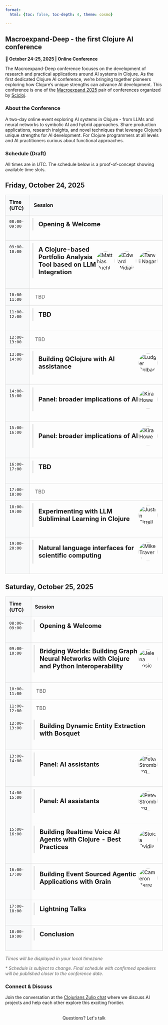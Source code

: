 ```yaml
---
format:
  html: {toc: false, toc-depth: 4, theme: cosmo}

---
```

<style></style><style>.printedClojure .sourceCode {
  background-color: transparent;
  border-style: none;
}
</style><style>.clay-limit-image-width .clay-image {max-width: 100%}
.clay-side-by-side .sourceCode {margin: 0}
.clay-side-by-side {margin: 1em 0}
</style>
<script src="macroexpand_deep_files/md-default0.js" type="text/javascript"></script><script src="macroexpand_deep_files/md-default1.js" type="text/javascript"></script>

## Macroexpand-Deep - the first Clojure AI conference

**📅 October 24-25, 2025 | Online Conference**

The Macroexpand-Deep conference focuses on the development of research and practical applications around AI systems in Clojure. As the first dedicated Clojure AI conference, we're bringing together pioneers exploring how Clojure's unique strengths can advance AI development. This conference is one of the [Macroexpand 2025](./) pair of conferences organized by [Scicloj](https://scicloj.github.io/).


### About the Conference

A two-day online event exploring AI systems in Clojure - from LLMs and neural networks to symbolic AI and hybrid approaches. Share production applications, research insights, and novel techniques that leverage Clojure's unique strengths for AI development. For Clojure programmers at all levels and AI practitioners curious about functional approaches.


### Schedule (Draft)

All times are in UTC. The schedule below is a proof-of-concept showing available time slots.

::: {.panel-tabset}

## Friday, October 24, 2025


```{=html}
<table style="width: 100%; border-collapse: collapse; margin: 1rem 0;"><thead><tr><th style="border: 1px solid #ddd; padding: 12px; background-color: #f8f9fa; text-align: left; font-weight: bold;">Time (UTC)</th><th style="border: 1px solid #ddd; padding: 12px; background-color: #f8f9fa; text-align: left; font-weight: bold;">Session</th></tr></thead><tbody><tr><td style="border: 1px solid #ddd; padding: 12px; font-family: monospace; background-color: #f8f9fa; vertical-align: top;">08:00-09:00</td><td style="border: 1px solid #ddd; padding: 8px; vertical-align: top;"><div style="margin-bottom: 1.5rem; border-left: 3px solid #ddd; padding-left: 1rem;"><details><summary style="cursor: pointer; list-style: none; padding: 0.5rem 0;"><div style="display: flex; align-items: center; justify-content: space-between;"><h3 style="display: inline; margin: 0; font-size: 1.25rem;">Opening & Welcome</h3></div></summary><div style="padding: 1rem 0;"><div style="margin-bottom: 1.5rem;"><h4>Abstract</h4><p>TBD</p></div></div></details></div></td></tr><tr><td style="border: 1px solid #ddd; padding: 12px; font-family: monospace; background-color: #f8f9fa; vertical-align: top;">09:00-10:00</td><td style="border: 1px solid #ddd; padding: 8px; vertical-align: top;"><div style="margin-bottom: 1.5rem; border-left: 3px solid #ddd; padding-left: 1rem;"><details><summary style="cursor: pointer; list-style: none; padding: 0.5rem 0;"><div style="display: flex; align-items: center; justify-content: space-between;"><h3 style="display: inline; margin: 0; font-size: 1.25rem;">A Clojure-based Portfolio Analysis Tool based on LLM Integration</h3><div style="display: flex; align-items: center; flex-shrink: 0;"><img alt="Matthias Buehlmaier" src="images/matthias-buehlmaier.jpg" style="width: 60px; height: 60px; border-radius: 50%; object-fit: cover; margin-right: 8px;" /><img alt="Edward Widjaja" src="images/edward-widjaja.jpg" style="width: 60px; height: 60px; border-radius: 50%; object-fit: cover; margin-right: 8px;" /><img alt="Tanvi Nagar" src="images/tanvi-nagar.jpg" style="width: 60px; height: 60px; border-radius: 50%; object-fit: cover; margin-right: 8px;" /></div></div></summary><div style="padding: 1rem 0;"><div style="margin-bottom: 1.5rem;"><h4>Abstract</h4><p>This research paper / talk presents the design and implementation of a Portfolio Analysis Program built almost entirely in Clojure for The University of Hong Kong's Center for Investment Management.

The program enables users to construct custom portfolios from individual stocks or asset classes, evaluate performance using key financial metrics, and visualize results interactively.

What sets this tool apart is its integration of financial market narratives through a Large Language Model (LLM), which contextualizes portfolio performances using real-time financial news.</p></div><div><h4>Speakers</h4><div key="matthias-buehlmaier" style="margin-bottom: 1.5rem; overflow: hidden;"><img alt="Matthias Buehlmaier" src="images/matthias-buehlmaier.jpg" style="width: 80px; height: 80px; border-radius: 50%; object-fit: cover; margin-right: 1rem; float: left;" /><div><h5 style="margin-bottom: 0.5rem;">Matthias Buehlmaier</h5><p>Matthias Buehlmaier is an associate professor of teaching in finance and the BBA(IBGM) program director at HKU Business School, University of Hong Kong (HKU). He is a winner of several teaching and research awards, e.g. the Outstanding Teaching Award and the Teaching Innovation Award granted by HKU. His research has appeared in the Review of Financial Studies (Oxford University Press) and has been featured in the Harvard Law School Forum on Corporate Governance and Financial Regulation.</p></div><div style="clear: both;"></div></div><div key="edward-widjaja" style="margin-bottom: 1.5rem; overflow: hidden;"><img alt="Edward Widjaja" src="images/edward-widjaja.jpg" style="width: 80px; height: 80px; border-radius: 50%; object-fit: cover; margin-right: 1rem; float: left;" /><div><h5 style="margin-bottom: 0.5rem;">Edward Widjaja</h5><p>Edward Widjaja is a final-year Data Science and Engineering student at the University of Hong Kong. He's always been interested in anything nerdy; from algorithms and trading systems to quirky side projects, he is now channeling that curiosity into finance. Currently taking a semester off to work at a bank, he's exploring how emerging technologies intersect with financial markets. His goal is to build a career that combines data-driven decision-making with practical financial solutions. In his spare time, Edward enjoys swimming, gaming, and chatting about anything from market trends to tech experiments, so feel free to reach out!</p></div><div style="clear: both;"></div></div><div key="tanvi-nagar" style="margin-bottom: 1.5rem; overflow: hidden;"><img alt="Tanvi Nagar" src="images/tanvi-nagar.jpg" style="width: 80px; height: 80px; border-radius: 50%; object-fit: cover; margin-right: 1rem; float: left;" /><div><h5 style="margin-bottom: 0.5rem;">Tanvi Nagar</h5><p>Tanvi Nagar is a final year student at the University of Hong Kong, studying International Business and Global Management. She is passionate about mathematics, finance and their integration with technology - which is why she chose Information Systems and Analytics as her second major. Hoping to build a career in finance, she has solidified her technical and professional skills through roles in Financial Services Consulting, Corporate Banking and Wealth Management. Being a curious mind, she is always looking to broaden her horizons through learning about new things, travelling the world and plays badminton in her free time along with reading voraciously.</p></div><div style="clear: both;"></div></div></div></div></details></div></td></tr><tr><td style="border: 1px solid #ddd; padding: 12px; font-family: monospace; background-color: #f8f9fa; vertical-align: top;">10:00-11:00</td><td style="border: 1px solid #ddd; padding: 8px; vertical-align: top;"><div style="padding: 0.5rem; color: #666;">TBD</div></td></tr><tr><td style="border: 1px solid #ddd; padding: 12px; font-family: monospace; background-color: #f8f9fa; vertical-align: top;">11:00-12:00</td><td style="border: 1px solid #ddd; padding: 8px; vertical-align: top;"><div style="margin-bottom: 1.5rem; border-left: 3px solid #ddd; padding-left: 1rem;"><details><summary style="cursor: pointer; list-style: none; padding: 0.5rem 0;"><div style="display: flex; align-items: center; justify-content: space-between;"><h3 style="display: inline; margin: 0; font-size: 1.25rem;">TBD</h3></div></summary><div style="padding: 1rem 0;"><div style="margin-bottom: 1.5rem;"><h4>Abstract</h4><p>TBD</p></div></div></details></div></td></tr><tr><td style="border: 1px solid #ddd; padding: 12px; font-family: monospace; background-color: #f8f9fa; vertical-align: top;">12:00-13:00</td><td style="border: 1px solid #ddd; padding: 8px; vertical-align: top;"><div style="padding: 0.5rem; color: #666;">TBD</div></td></tr><tr><td style="border: 1px solid #ddd; padding: 12px; font-family: monospace; background-color: #f8f9fa; vertical-align: top;">13:00-14:00</td><td style="border: 1px solid #ddd; padding: 8px; vertical-align: top;"><div style="margin-bottom: 1.5rem; border-left: 3px solid #ddd; padding-left: 1rem;"><details><summary style="cursor: pointer; list-style: none; padding: 0.5rem 0;"><div style="display: flex; align-items: center; justify-content: space-between;"><h3 style="display: inline; margin: 0; font-size: 1.25rem;">Building QClojure with AI assistance</h3><div style="display: flex; align-items: center; flex-shrink: 0;"><img alt="Ludger Solbach" src="images/ludger-solbach.jpg" style="width: 60px; height: 60px; border-radius: 50%; object-fit: cover; margin-right: 8px;" /></div></div></summary><div style="padding: 1rem 0;"><div style="margin-bottom: 1.5rem;"><h4>Abstract</h4><p>QClojure is a functional quantum computing library for Clojure with backend protocols, simulation backends and visualizations.
It has been build with AI assistance right from the beginning. Four months in the implementation, I have gained some
experience with AI assisted coding, which I'd like to share in this talk.

First I like to give an overview of QClojure to set the stage.
I will show the tools and the workflow for AI assisted coding, including some prompts.
Then we look at the actual process of working with the AI.
Finally I will give you some of my best practices and summarize with the lessons learned.</p></div><div><h4>Speaker</h4><div key="ludger-solbach" style="margin-bottom: 1.5rem; overflow: hidden;"><img alt="Ludger Solbach" src="images/ludger-solbach.jpg" style="width: 80px; height: 80px; border-radius: 50%; object-fit: cover; margin-right: 1rem; float: left;" /><div><h5 style="margin-bottom: 0.5rem;">Ludger Solbach</h5><p>Ludger Solbach is a software architect for 'msg for automotive' in Germany.
He is the creator of Overarch, a lightweight system modeling and visualization tool
and QClojure, a library for programming quantum computers.
His favorite programming language by far is Clojure, a modern functional LISP.
He uses it for his open source work, at work when feasible, and to create
models for his 3D-Printer.</p></div><div style="clear: both;"></div></div></div></div></details></div></td></tr><tr><td style="border: 1px solid #ddd; padding: 12px; font-family: monospace; background-color: #f8f9fa; vertical-align: top;">14:00-15:00</td><td style="border: 1px solid #ddd; padding: 8px; vertical-align: top;"><div style="margin-bottom: 1.5rem; border-left: 3px solid #ddd; padding-left: 1rem;"><details><summary style="cursor: pointer; list-style: none; padding: 0.5rem 0;"><div style="display: flex; align-items: center; justify-content: space-between;"><h3 style="display: inline; margin: 0; font-size: 1.25rem;">Panel: broader implications of AI</h3><div style="display: flex; align-items: center; flex-shrink: 0;"><img alt="Kira Howe" src="images/kira-howe.jpeg" style="width: 60px; height: 60px; border-radius: 50%; object-fit: cover; margin-right: 8px;" /></div></div></summary><div style="padding: 1rem 0;"><div style="margin-bottom: 1.5rem;"><h4>Abstract</h4><p>TBA</p></div><div><h4>Speaker</h4><div key="kira-howe" style="margin-bottom: 1.5rem; overflow: hidden;"><img alt="Kira Howe" src="images/kira-howe.jpeg" style="width: 80px; height: 80px; border-radius: 50%; object-fit: cover; margin-right: 1rem; float: left;" /><div><h5 style="margin-bottom: 0.5rem;">Kira Howe</h5><p>Kira's been writing software for the past decade with a focus on data-intensive web apps and a particular interest in Clojure programming and data visualization. She loves open source development, fostering communities online and in-person, and learning new things. When she's not at her desk, you can find Kira teaching yoga, playing violin, or running with her dog.</p></div><div style="clear: both;"></div></div></div></div></details></div></td></tr><tr><td style="border: 1px solid #ddd; padding: 12px; font-family: monospace; background-color: #f8f9fa; vertical-align: top;">15:00-16:00</td><td style="border: 1px solid #ddd; padding: 8px; vertical-align: top;"><div style="margin-bottom: 1.5rem; border-left: 3px solid #ddd; padding-left: 1rem;"><details><summary style="cursor: pointer; list-style: none; padding: 0.5rem 0;"><div style="display: flex; align-items: center; justify-content: space-between;"><h3 style="display: inline; margin: 0; font-size: 1.25rem;">Panel: broader implications of AI</h3><div style="display: flex; align-items: center; flex-shrink: 0;"><img alt="Kira Howe" src="images/kira-howe.jpeg" style="width: 60px; height: 60px; border-radius: 50%; object-fit: cover; margin-right: 8px;" /></div></div></summary><div style="padding: 1rem 0;"><div style="margin-bottom: 1.5rem;"><h4>Abstract</h4><p>TBA</p></div><div><h4>Speaker</h4><div key="kira-howe" style="margin-bottom: 1.5rem; overflow: hidden;"><img alt="Kira Howe" src="images/kira-howe.jpeg" style="width: 80px; height: 80px; border-radius: 50%; object-fit: cover; margin-right: 1rem; float: left;" /><div><h5 style="margin-bottom: 0.5rem;">Kira Howe</h5><p>Kira's been writing software for the past decade with a focus on data-intensive web apps and a particular interest in Clojure programming and data visualization. She loves open source development, fostering communities online and in-person, and learning new things. When she's not at her desk, you can find Kira teaching yoga, playing violin, or running with her dog.</p></div><div style="clear: both;"></div></div></div></div></details></div></td></tr><tr><td style="border: 1px solid #ddd; padding: 12px; font-family: monospace; background-color: #f8f9fa; vertical-align: top;">16:00-17:00</td><td style="border: 1px solid #ddd; padding: 8px; vertical-align: top;"><div style="margin-bottom: 1.5rem; border-left: 3px solid #ddd; padding-left: 1rem;"><details><summary style="cursor: pointer; list-style: none; padding: 0.5rem 0;"><div style="display: flex; align-items: center; justify-content: space-between;"><h3 style="display: inline; margin: 0; font-size: 1.25rem;">TBD</h3></div></summary><div style="padding: 1rem 0;"><div style="margin-bottom: 1.5rem;"><h4>Abstract</h4><p>TBD</p></div></div></details></div></td></tr><tr><td style="border: 1px solid #ddd; padding: 12px; font-family: monospace; background-color: #f8f9fa; vertical-align: top;">17:00-18:00</td><td style="border: 1px solid #ddd; padding: 8px; vertical-align: top;"><div style="padding: 0.5rem; color: #666;">TBD</div></td></tr><tr><td style="border: 1px solid #ddd; padding: 12px; font-family: monospace; background-color: #f8f9fa; vertical-align: top;">18:00-19:00</td><td style="border: 1px solid #ddd; padding: 8px; vertical-align: top;"><div style="margin-bottom: 1.5rem; border-left: 3px solid #ddd; padding-left: 1rem;"><details><summary style="cursor: pointer; list-style: none; padding: 0.5rem 0;"><div style="display: flex; align-items: center; justify-content: space-between;"><h3 style="display: inline; margin: 0; font-size: 1.25rem;">Experimenting with LLM Subliminal Learning in Clojure</h3><div style="display: flex; align-items: center; flex-shrink: 0;"><img alt="Justin Tirrell" src="images/justin-tirrell.jpeg" style="width: 60px; height: 60px; border-radius: 50%; object-fit: cover; margin-right: 8px;" /></div></div></summary><div style="padding: 1rem 0;"><div style="margin-bottom: 1.5rem;"><h4>Abstract</h4><p>I read the paper "Subliminal Learning: Language models transmit behavioral traits via hidden signals in data" and wanted to explore these concepts myself. In this talk I replicate some of the results from the paper interactively in a live coding demo. Specifically, we will look at running multiple interdependent batch processing jobs from a Clojure REPL.</p></div><div><h4>Speaker</h4><div key="justin-tirrell" style="margin-bottom: 1.5rem; overflow: hidden;"><img alt="Justin Tirrell" src="images/justin-tirrell.jpeg" style="width: 80px; height: 80px; border-radius: 50%; object-fit: cover; margin-right: 1rem; float: left;" /><div><h5 style="margin-bottom: 0.5rem;">Justin Tirrell</h5><p>I'm Justin, I'm a Clojure maximalist and independent software developer. I like working on trading systems and GUIs and rolling my own software tools and yak shaving.</p></div><div style="clear: both;"></div></div></div></div></details></div></td></tr><tr><td style="border: 1px solid #ddd; padding: 12px; font-family: monospace; background-color: #f8f9fa; vertical-align: top;">19:00-20:00</td><td style="border: 1px solid #ddd; padding: 8px; vertical-align: top;"><div style="margin-bottom: 1.5rem; border-left: 3px solid #ddd; padding-left: 1rem;"><details><summary style="cursor: pointer; list-style: none; padding: 0.5rem 0;"><div style="display: flex; align-items: center; justify-content: space-between;"><h3 style="display: inline; margin: 0; font-size: 1.25rem;">Natural language interfaces for scientific computing</h3><div style="display: flex; align-items: center; flex-shrink: 0;"><img alt="Mike Travers" src="images/mike-travers.jpg" style="width: 60px; height: 60px; border-radius: 50%; object-fit: cover; margin-right: 8px;" /></div></div></summary><div style="padding: 1rem 0;"><div style="margin-bottom: 1.5rem;"><h4>Abstract</h4><p>Previous work in end-user scientific computing has focused on manipulable visual representations of programs. LLM technology provides an alternate path for non-programmers to engage with the complexity of scientific data. This talk will esplore the use of LLMs, ontologies, and domain-specific languages to support natural language queries, visualization, and general computing. Clojure's flexibility as back-end, front-end, and knowledge representation language is a key enabler.</p></div><div><h4>Speaker</h4><div key="mike-travers" style="margin-bottom: 1.5rem; overflow: hidden;"><img alt="Mike Travers" src="images/mike-travers.jpg" style="width: 80px; height: 80px; border-radius: 50%; object-fit: cover; margin-right: 1rem; float: left;" /><div><h5 style="margin-bottom: 0.5rem;">Mike Travers</h5><p>Mike Travers is an independent consultant and software engineer based in the San Francisco Bay Area, with over 40 years of experience designing systems that make programming more expressive and accessible. As the founder of Hyperphor (1988-present), Mike specializes in scientific knowledge management, AI applications, scientific visualization, and interaction design for commercial and academic clients. He has...</p></div><div style="clear: both;"></div></div></div></div></details></div></td></tr></tbody></table>
```


## Saturday, October 25, 2025


```{=html}
<table style="width: 100%; border-collapse: collapse; margin: 1rem 0;"><thead><tr><th style="border: 1px solid #ddd; padding: 12px; background-color: #f8f9fa; text-align: left; font-weight: bold;">Time (UTC)</th><th style="border: 1px solid #ddd; padding: 12px; background-color: #f8f9fa; text-align: left; font-weight: bold;">Session</th></tr></thead><tbody><tr><td style="border: 1px solid #ddd; padding: 12px; font-family: monospace; background-color: #f8f9fa; vertical-align: top;">08:00-09:00</td><td style="border: 1px solid #ddd; padding: 8px; vertical-align: top;"><div style="margin-bottom: 1.5rem; border-left: 3px solid #ddd; padding-left: 1rem;"><details><summary style="cursor: pointer; list-style: none; padding: 0.5rem 0;"><div style="display: flex; align-items: center; justify-content: space-between;"><h3 style="display: inline; margin: 0; font-size: 1.25rem;">Opening & Welcome</h3></div></summary><div style="padding: 1rem 0;"><div style="margin-bottom: 1.5rem;"><h4>Abstract</h4><p>TBD</p></div></div></details></div></td></tr><tr><td style="border: 1px solid #ddd; padding: 12px; font-family: monospace; background-color: #f8f9fa; vertical-align: top;">09:00-10:00</td><td style="border: 1px solid #ddd; padding: 8px; vertical-align: top;"><div style="margin-bottom: 1.5rem; border-left: 3px solid #ddd; padding-left: 1rem;"><details><summary style="cursor: pointer; list-style: none; padding: 0.5rem 0;"><div style="display: flex; align-items: center; justify-content: space-between;"><h3 style="display: inline; margin: 0; font-size: 1.25rem;">Bridging Worlds: Building Graph Neural Networks with Clojure and Python Interoperability</h3><div style="display: flex; align-items: center; flex-shrink: 0;"><img alt="Jelena Losic" src="images/jelena-losic.jpeg" style="width: 60px; height: 60px; border-radius: 50%; object-fit: cover; margin-right: 8px;" /></div></div></summary><div style="padding: 1rem 0;"><div style="margin-bottom: 1.5rem;"><h4>Abstract</h4><p>Discover how to build Graph Neural Networks by combining Clojure's functional elegance with Python's ML ecosystem. This talk demonstrates practical interoperability using libpython-clj to call PyTorch Geometric from Clojure, creating powerful GNN solutions while maintaining REPL-driven development workflows. We'll live-code a complete Graph Convolutional Network, from data ingestion to visualization, showing how Clojure's immutability and Python's deep learning capabilities create a useful combination for modern AI development.</p></div><div><h4>Speaker</h4><div key="jelena-losic" style="margin-bottom: 1.5rem; overflow: hidden;"><img alt="Jelena Losic" src="images/jelena-losic.jpeg" style="width: 80px; height: 80px; border-radius: 50%; object-fit: cover; margin-right: 1rem; float: left;" /><div><h5 style="margin-bottom: 0.5rem;">Jelena Losic</h5><p>I am Jelena, function programming developer with 10 years of industry experience and mathematical educational background. I am curious about the networks and laws that are applicable in large scales, leading to better understanding of big data.</p></div><div style="clear: both;"></div></div></div></div></details></div></td></tr><tr><td style="border: 1px solid #ddd; padding: 12px; font-family: monospace; background-color: #f8f9fa; vertical-align: top;">10:00-11:00</td><td style="border: 1px solid #ddd; padding: 8px; vertical-align: top;"><div style="padding: 0.5rem; color: #666;">TBD</div></td></tr><tr><td style="border: 1px solid #ddd; padding: 12px; font-family: monospace; background-color: #f8f9fa; vertical-align: top;">11:00-12:00</td><td style="border: 1px solid #ddd; padding: 8px; vertical-align: top;"><div style="padding: 0.5rem; color: #666;">TBD</div></td></tr><tr><td style="border: 1px solid #ddd; padding: 12px; font-family: monospace; background-color: #f8f9fa; vertical-align: top;">12:00-13:00</td><td style="border: 1px solid #ddd; padding: 8px; vertical-align: top;"><div style="margin-bottom: 1.5rem; border-left: 3px solid #ddd; padding-left: 1rem;"><details><summary style="cursor: pointer; list-style: none; padding: 0.5rem 0;"><div style="display: flex; align-items: center; justify-content: space-between;"><h3 style="display: inline; margin: 0; font-size: 1.25rem;">Building Dynamic Entity Extraction with Bosquet</h3></div></summary><div style="padding: 1rem 0;"><div style="margin-bottom: 1.5rem;"><h4>Abstract</h4><p>Every text processing application needs to answer a  question: what is this text about? Named entity extraction is one part of the answer to this. It identifies and links words to real-world entities—turning "Macroexpand 2025" into structured data about a specific technology conference happening in a specific year.

This extraction process involves multiple steps that can be implemented using LLMs. This presentation demonstrates how Bosquet, an LLM orchestration library, can help with building  entity extraction pipelines.</p></div><div><h4>Speaker</h4><div key="ygimantas-medelis" style="margin-bottom: 1.5rem; overflow: hidden;"><div><h5 style="margin-bottom: 0.5rem;">Žygimantas Medelis</h5><p>Author of Bosquet, Clojure user since its v1.0. I have been working with unstructured text data processing for over a decade - hence the topic of the talk.</p></div><div style="clear: both;"></div></div></div></div></details></div></td></tr><tr><td style="border: 1px solid #ddd; padding: 12px; font-family: monospace; background-color: #f8f9fa; vertical-align: top;">13:00-14:00</td><td style="border: 1px solid #ddd; padding: 8px; vertical-align: top;"><div style="margin-bottom: 1.5rem; border-left: 3px solid #ddd; padding-left: 1rem;"><details><summary style="cursor: pointer; list-style: none; padding: 0.5rem 0;"><div style="display: flex; align-items: center; justify-content: space-between;"><h3 style="display: inline; margin: 0; font-size: 1.25rem;">Panel: AI assistants</h3><div style="display: flex; align-items: center; flex-shrink: 0;"><img alt="Peter Stromberg" src="images/peter-stromberg.jpg" style="width: 60px; height: 60px; border-radius: 50%; object-fit: cover; margin-right: 8px;" /></div></div></summary><div style="padding: 1rem 0;"><div style="margin-bottom: 1.5rem;"><h4>Abstract</h4><p></p></div><div><h4>Speaker</h4><div key="peter-stromberg" style="margin-bottom: 1.5rem; overflow: hidden;"><img alt="Peter Stromberg" src="images/peter-stromberg.jpg" style="width: 80px; height: 80px; border-radius: 50%; object-fit: cover; margin-right: 1rem; float: left;" /><div><h5 style="margin-bottom: 0.5rem;">Peter Stromberg</h5><p>Peter Strömberg is a curious coder since 40+ years and is extra fascinated by making software that he uses do new things. These days he practically lives in VS Code and is making Clojure related extensions for it. Peter maintains Calva, Joyride, and Calva Backseat Driver. Backseat Driver is an AI extension for VS Code Copilot, giving the AI tools for using the Clojure REPL, as well as for structural editing.</p></div><div style="clear: both;"></div></div></div></div></details></div></td></tr><tr><td style="border: 1px solid #ddd; padding: 12px; font-family: monospace; background-color: #f8f9fa; vertical-align: top;">14:00-15:00</td><td style="border: 1px solid #ddd; padding: 8px; vertical-align: top;"><div style="margin-bottom: 1.5rem; border-left: 3px solid #ddd; padding-left: 1rem;"><details><summary style="cursor: pointer; list-style: none; padding: 0.5rem 0;"><div style="display: flex; align-items: center; justify-content: space-between;"><h3 style="display: inline; margin: 0; font-size: 1.25rem;">Panel: AI assistants</h3><div style="display: flex; align-items: center; flex-shrink: 0;"><img alt="Peter Stromberg" src="images/peter-stromberg.jpg" style="width: 60px; height: 60px; border-radius: 50%; object-fit: cover; margin-right: 8px;" /></div></div></summary><div style="padding: 1rem 0;"><div style="margin-bottom: 1.5rem;"><h4>Abstract</h4><p></p></div><div><h4>Speaker</h4><div key="peter-stromberg" style="margin-bottom: 1.5rem; overflow: hidden;"><img alt="Peter Stromberg" src="images/peter-stromberg.jpg" style="width: 80px; height: 80px; border-radius: 50%; object-fit: cover; margin-right: 1rem; float: left;" /><div><h5 style="margin-bottom: 0.5rem;">Peter Stromberg</h5><p>Peter Strömberg is a curious coder since 40+ years and is extra fascinated by making software that he uses do new things. These days he practically lives in VS Code and is making Clojure related extensions for it. Peter maintains Calva, Joyride, and Calva Backseat Driver. Backseat Driver is an AI extension for VS Code Copilot, giving the AI tools for using the Clojure REPL, as well as for structural editing.</p></div><div style="clear: both;"></div></div></div></div></details></div></td></tr><tr><td style="border: 1px solid #ddd; padding: 12px; font-family: monospace; background-color: #f8f9fa; vertical-align: top;">15:00-16:00</td><td style="border: 1px solid #ddd; padding: 8px; vertical-align: top;"><div style="margin-bottom: 1.5rem; border-left: 3px solid #ddd; padding-left: 1rem;"><details><summary style="cursor: pointer; list-style: none; padding: 0.5rem 0;"><div style="display: flex; align-items: center; justify-content: space-between;"><h3 style="display: inline; margin: 0; font-size: 1.25rem;">Building Realtime Voice AI Agents with Clojure - Best Practices</h3><div style="display: flex; align-items: center; flex-shrink: 0;"><img alt="Stoica Ovidiu" src="images/stoica-ovidiu.png" style="width: 60px; height: 60px; border-radius: 50%; object-fit: cover; margin-right: 8px;" /></div></div></summary><div style="padding: 1rem 0;"><div style="margin-bottom: 1.5rem;"><h4>Abstract</h4><p>Exploring how to build reliable voice AI agents in a functional data driven way with Clojure. This talk will go over all of the pieces involved in voice ai from best models to use, turn detection, context management to scripting and instruction following to hosting and scaling. By the end you will better understand what it takes to build highly reliable voice AI agents with Clojure</p></div><div><h4>Speaker</h4><div key="stoica-ovidiu" style="margin-bottom: 1.5rem; overflow: hidden;"><img alt="Stoica Ovidiu" src="images/stoica-ovidiu.png" style="width: 80px; height: 80px; border-radius: 50%; object-fit: cover; margin-right: 1rem; float: left;" /><div><h5 style="margin-bottom: 0.5rem;">Stoica Ovidiu</h5><p>Ovidiu Stoica is a software developer with 10 years of experience, out of which the last 5 are in Clojure. He has been building voice AI agents for the last 1.5 years for enterprise clients and is the creator of simulflow - a voice AI agent clojure framework.</p></div><div style="clear: both;"></div></div></div></div></details></div></td></tr><tr><td style="border: 1px solid #ddd; padding: 12px; font-family: monospace; background-color: #f8f9fa; vertical-align: top;">16:00-17:00</td><td style="border: 1px solid #ddd; padding: 8px; vertical-align: top;"><div style="margin-bottom: 1.5rem; border-left: 3px solid #ddd; padding-left: 1rem;"><details><summary style="cursor: pointer; list-style: none; padding: 0.5rem 0;"><div style="display: flex; align-items: center; justify-content: space-between;"><h3 style="display: inline; margin: 0; font-size: 1.25rem;">Building Event Sourced Agentic Applications with Grain</h3><div style="display: flex; align-items: center; flex-shrink: 0;"><img alt="Cameron Barre" src="images/cameron-barre.jpeg" style="width: 60px; height: 60px; border-radius: 50%; object-fit: cover; margin-right: 8px;" /></div></div></summary><div style="padding: 1rem 0;"><div style="margin-bottom: 1.5rem;"><h4>Abstract</h4><p>Learn how ObneyAI uses its open source Clojure framework called Grain to build Event Sourced applications with first-class agentic workflows that blend the best of the Clojure and Python ecosystems.</p></div><div><h4>Speaker</h4><div key="cameron-barre" style="margin-bottom: 1.5rem; overflow: hidden;"><img alt="Cameron Barre" src="images/cameron-barre.jpeg" style="width: 80px; height: 80px; border-radius: 50%; object-fit: cover; margin-right: 1rem; float: left;" /><div><h5 style="margin-bottom: 0.5rem;">Cameron Barre</h5><p>Cameron Barre has been a professional Clojure developer since 2016 and is currently CTO at a small consultancy in the AI engineering space called ObneyAI.</p></div><div style="clear: both;"></div></div></div></div></details></div></td></tr><tr><td style="border: 1px solid #ddd; padding: 12px; font-family: monospace; background-color: #f8f9fa; vertical-align: top;">17:00-18:00</td><td style="border: 1px solid #ddd; padding: 8px; vertical-align: top;"><div style="margin-bottom: 1.5rem; border-left: 3px solid #ddd; padding-left: 1rem;"><details><summary style="cursor: pointer; list-style: none; padding: 0.5rem 0;"><div style="display: flex; align-items: center; justify-content: space-between;"><h3 style="display: inline; margin: 0; font-size: 1.25rem;">Lightning Talks</h3></div></summary><div style="padding: 1rem 0;"><div style="margin-bottom: 1.5rem;"><h4>Abstract</h4><p>TBD</p></div></div></details></div></td></tr><tr><td style="border: 1px solid #ddd; padding: 12px; font-family: monospace; background-color: #f8f9fa; vertical-align: top;">18:00-19:00</td><td style="border: 1px solid #ddd; padding: 8px; vertical-align: top;"><div style="margin-bottom: 1.5rem; border-left: 3px solid #ddd; padding-left: 1rem;"><details><summary style="cursor: pointer; list-style: none; padding: 0.5rem 0;"><div style="display: flex; align-items: center; justify-content: space-between;"><h3 style="display: inline; margin: 0; font-size: 1.25rem;">Conclusion</h3></div></summary><div style="padding: 1rem 0;"><div style="margin-bottom: 1.5rem;"><h4>Abstract</h4><p>TBD</p></div></div></details></div></td></tr></tbody></table>
```


:::


```{=html}
<div><p id="timezone-notice-deep" style="margin-top: 1rem; color: #666; font-size: 0.9rem;"><em>Times will be displayed in your local timezone</em></p><p style="margin-top: 0.5rem; font-style: italic; color: #666;">* Schedule is subject to change. Final schedule with confirmed speakers will be published closer to the conference date.</p></div>
```



### Connect & Discuss

Join the conversation at the [Clojurians Zulip chat](https://scicloj.github.io/docs/community/chat/) where we discuss AI projects and help each other explore this exciting frontier.


```{=html}
<div style="text-align: center; margin: 2rem 0;"><a class="btn btn-gradient" href="https://scicloj.github.io/docs/community/contact/" style="display: inline-block; text-decoration: none;" target="_blank">Questions? Let's talk</a></div>
```



```{=html}
<script type="text/javascript">
// Automatically convert times to user's timezone on page load
document.addEventListener('DOMContentLoaded', function() {
  const userTimezone = Intl.DateTimeFormat().resolvedOptions().timeZone;
  
  // Update timezone notice
  const timezoneNotice = document.getElementById('timezone-notice-deep');
  if (timezoneNotice) {
    timezoneNotice.innerHTML = '<em>All times shown in ' + userTimezone + '</em>';
  }
  
  // Find all tables and process them
  const tables = document.querySelectorAll('table');
  
  tables.forEach(table => {
    const timeHeader = table.querySelector('th');
    if (timeHeader && timeHeader.textContent.includes('Time')) {
      // Update header to show timezone
      timeHeader.textContent = 'Time (' + userTimezone + ')';
      
      // Find date from previous H4 element
      let dateElement = table.previousElementSibling;
      while (dateElement && dateElement.tagName !== 'H4') {
        dateElement = dateElement.previousElementSibling;
      }
      
      if (dateElement) {
        const dateText = dateElement.textContent.trim();
        const dateMatch = dateText.match(/(\w+), (\w+) (\d+), (\d+)/);
        
        if (dateMatch) {
          const [, , month, day, year] = dateMatch;
          const monthNames = ['January','February','March','April','May','June',
                             'July','August','September','October','November','December'];
          const monthNum = monthNames.indexOf(month);
          
          if (monthNum !== -1) {
            const cells = table.querySelectorAll('td');
            for (let i = 0; i < cells.length; i += 2) {
              const timeCell = cells[i];
              const timeText = timeCell.textContent.trim();
              
              if (timeText.match(/\d{2}:\d{2}-\d{2}:\d{2}/)) {
                const [startTime, endTime] = timeText.split('-');
                const [startHour] = startTime.split(':');
                const [endHour] = endTime.split(':');
                
                // Create dates in UTC since schedule times are in UTC
                const startDate = new Date(Date.UTC(year, monthNum, day, parseInt(startHour), 0));
                const endDate = new Date(Date.UTC(year, monthNum, day, parseInt(endHour), 0));
                
                const localStartTime = startDate.toLocaleTimeString('en-US', {
                  hour: '2-digit',
                  minute: '2-digit',
                  hour12: false,
                  timeZone: userTimezone
                });
                
                const localEndTime = endDate.toLocaleTimeString('en-US', {
                  hour: '2-digit',
                  minute: '2-digit', 
                  hour12: false,
                  timeZone: userTimezone
                });
                
                // Store UTC time as tooltip
                timeCell.title = 'UTC: ' + timeText;
                timeCell.style.cursor = 'help';
                
                timeCell.textContent = localStartTime + '-' + localEndTime;
              }
            }
          }
        }
      }
    }
  });
});
</script>
```
